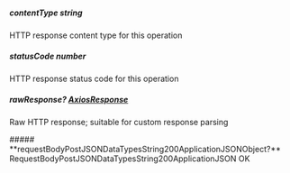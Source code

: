 
##### **contentType** string
HTTP response content type for this operation

##### **statusCode** number
HTTP response status code for this operation

##### **rawResponse?** [AxiosResponse](https://axios-http.com/docs/res_schema)
Raw HTTP response; suitable for custom response parsing

<Collapsible>
    ##### **requestBodyPostJSONDataTypesString200ApplicationJSONObject?** RequestBodyPostJSONDataTypesString200ApplicationJSON
    OK
    <Collapsible.Break/>
    <RequestBodyPostJSONDataTypesString200ApplicationJSON/>
</Collapsible>

